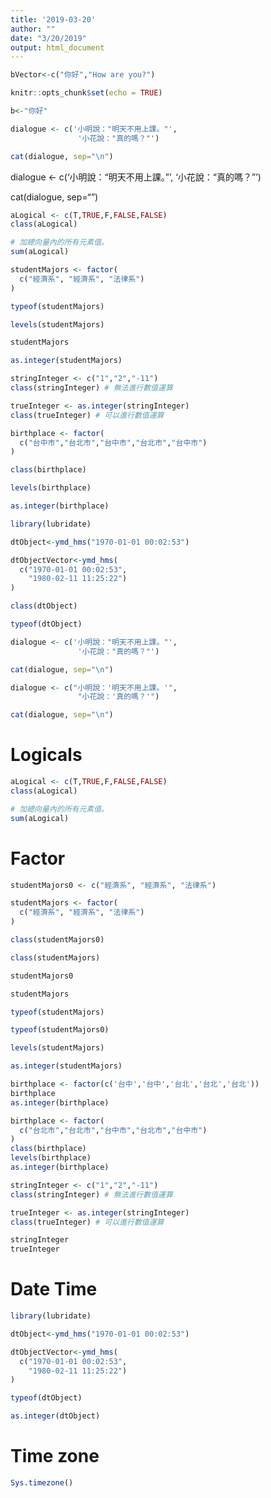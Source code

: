 ```yaml
---
title: '2019-03-20'
author: ""
date: "3/20/2019"
output: html_document
---
```

```r
bVector<-c("你好","How are you?")
```

```r
knitr::opts_chunk$set(echo = TRUE)
```
```r
b<-"你好"
```
```r
dialogue <- c('小明說："明天不用上課。"',
               '小花說："真的嗎？"')

cat(dialogue, sep="\n")
```

dialogue <- c('小明說："明天不用上課。"',
               '小花說："真的嗎？"')

cat(dialogue, sep="\n")

```r
aLogical <- c(T,TRUE,F,FALSE,FALSE)
class(aLogical)
```
```r
# 加總向量內的所有元素值。
sum(aLogical)
```
```r
studentMajors <- factor(
  c("經濟系", "經濟系", "法律系")
)
```
```r
typeof(studentMajors)
```
```r
levels(studentMajors)
```
```r
studentMajors
```
```r
as.integer(studentMajors)
```
```r
stringInteger <- c("1","2","-11")
class(stringInteger) # 無法進行數值運算
```
```r
trueInteger <- as.integer(stringInteger)
class(trueInteger) # 可以進行數值運算
```
```r
birthplace <- factor(
  c("台中市","台北市","台中市","台北市","台中市")
)
```
```r
class(birthplace)
```
```r
levels(birthplace)
```
```r
as.integer(birthplace)
```
```r
library(lubridate)
```
```r
dtObject<-ymd_hms("1970-01-01 00:02:53") 
```
```r
dtObjectVector<-ymd_hms(
  c("1970-01-01 00:02:53",
    "1980-02-11 11:25:22")
)
```
```r
class(dtObject)
```
```r
typeof(dtObject)
```

```r
dialogue <- c('小明說："明天不用上課。"',
               '小花說："真的嗎？"')

cat(dialogue, sep="\n")
```

```r
dialogue <- c("小明說：'明天不用上課。'",
               "小花說：'真的嗎？'")

cat(dialogue, sep="\n")
```

# Logicals

```r
aLogical <- c(T,TRUE,F,FALSE,FALSE)
class(aLogical)
```

```r
# 加總向量內的所有元素值。
sum(aLogical)
```

# Factor

```r
studentMajors0 <- c("經濟系", "經濟系", "法律系")
```


```r
studentMajors <- factor(
  c("經濟系", "經濟系", "法律系")
)
```

```r
class(studentMajors0)
```

```r
class(studentMajors)
```

```r
studentMajors0
```

```r
studentMajors
```

```r
typeof(studentMajors)
```


```r
typeof(studentMajors0)
```

```r
levels(studentMajors)
```

```r
as.integer(studentMajors)
```

```r
birthplace <- factor(c('台中','台中','台北','台北','台北'))
birthplace
as.integer(birthplace)
```

```r
birthplace <- factor(
  c("台北市","台北市","台中市","台北市","台中市")
)
class(birthplace)
levels(birthplace)
as.integer(birthplace)
```


```r
stringInteger <- c("1","2","-11")
class(stringInteger) # 無法進行數值運算
```

```r
trueInteger <- as.integer(stringInteger)
class(trueInteger) # 可以進行數值運算
```


```r
stringInteger
trueInteger
```

# Date Time

```r
library(lubridate)
```


```r
dtObject<-ymd_hms("1970-01-01 00:02:53") 
```


```r
dtObjectVector<-ymd_hms(
  c("1970-01-01 00:02:53",
    "1980-02-11 11:25:22")
)
```

```r
typeof(dtObject)
```

```r
as.integer(dtObject)
```

# Time zone

```r
Sys.timezone()
```

